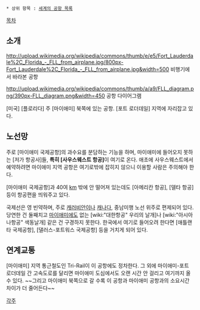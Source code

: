  * 상위 항목 : [[세계의 공항 목록]]

[[목차]]
== 소개 ==
http://upload.wikimedia.org/wikipedia/commons/thumb/e/e5/Fort_Lauderdale%2C_Florida_-_FLL_from_airplane.jpg/800px-Fort_Lauderdale%2C_Florida_-_FLL_from_airplane.jpg&width=500
비행기에서 바라본 공항

http://upload.wikimedia.org/wikipedia/commons/thumb/a/a9/FLL_diagram.png/390px-FLL_diagram.png&width=450
공항 다이어그램

[미국] [플로리다] 주 [마이애미] 북쪽에 있는 공항. [포트 로더데일] 지역에 자리잡고 있다.

== 노선망 ==
주로 [마이애미 국제공항]의 과수요를 분담하는 기능을 하며, 마이애미에 들어오지 못하는 [저가 항공사]들, '''특히 [사우스웨스트 항공]'''이 여기로 온다. 애초에 사우스웨스트에서 예약하려면 마이애미 지역 공항은 여기로밖에 잡히지 않으니 이용할 사람은 주의해야 한다.

[마이애미 국제공항]과 40여 [[km]] 밖에 안 떨어져 있는데도 [아메리칸 항공], [델타 항공] 등이 항공편을 띄워주고 있다.

국제선은 영 빈약하며, 주로 [[캐러비안]]이나 [[캐나다]], 중남미행 노선 위주로 편제되어 있다. 당연한 건 둘째치고 [[마이애미]]에도 없는 [wiki:"대한항공" 우리의 날개]나 [wiki:"아시아나항공" 색동날개] 같은 건 구경하지 못한다. 한국에서 여기로 들어오려 한다면 [애틀랜타 국제공항], [댈러스-포트워스 국제공항] 등을 거치게 되어 있다.

== 연계교통 ==
[마이애미] 지역 통근철도인 Tri-Rail이 이 공항에도 정차한다. 그 외에 마이애미-포트 로더데일 간 고속도로를 달리면 마이애미 도심에서도 오랜 시간 안 걸리고 여기까지 올 수 있다. ~~그리고 마이애미 북쪽으로 갈 수록 이 공항과 마이애미 공항과의 소요시간 차이가 더 줄어든다~~

[[각주]]
